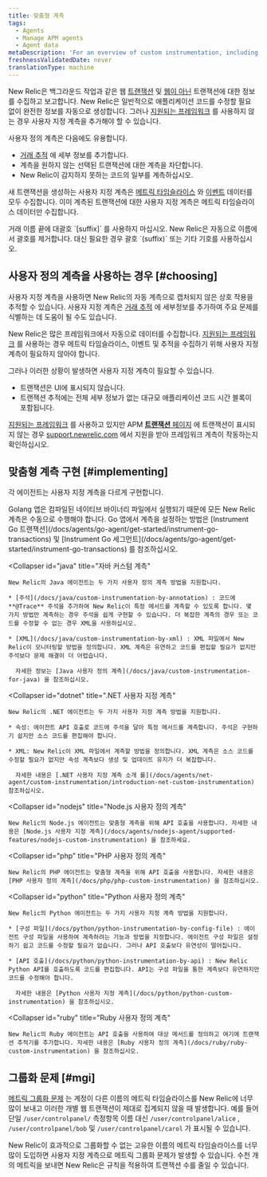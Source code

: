 ```yaml
---
title: 맞춤형 계측
tags:
  - Agents
  - Manage APM agents
  - Agent data
metaDescription: 'For an overview of custom instrumentation, including examples, best practices, and a quick reference by New Relic agent, start here.'
freshnessValidatedDate: never
translationType: machine
---
```


New Relic은 백그라운드 작업과 같은 웹 [트랜잭션](/docs/apm/transactions/intro-transactions/transactions-new-relic-apm) 및 [웹이 아닌](/docs/apm/transactions/intro-transactions/monitor-background-processes-other-non-web-transactions) 트랜잭션에 대한 정보를 수집하고 보고합니다. New Relic은 일반적으로 애플리케이션 코드를 수정할 필요 없이 완전한 정보를 자동으로 생성합니다. 그러나 [지원되는 프레임워크](/docs/agents/manage-apm-agents/installation/compatibility-requirements) 를 사용하지 않는 경우 사용자 지정 계측을 추가해야 할 수 있습니다.

사용자 정의 계측은 다음에도 유용합니다.

* [거래 추적](/docs/apm/transactions/transaction-traces/introduction-transaction-traces#find-view) 에 세부 정보를 추가합니다.
* 계측을 원하지 않는 선택된 트랜잭션에 대한 계측을 차단합니다.
* New Relic이 감지하지 못하는 코드의 일부를 계측하십시오.

새 트랜잭션을 생성하는 사용자 지정 계측은 [메트릭 타임슬라이스](/docs/data-analysis/metrics/analyze-your-metrics/data-collection-metric-timeslice-event-data#timeslice-data) 와 [이벤트](/docs/data-analysis/metrics/analyze-your-metrics/data-collection-metric-timeslice-event-data#event-data) 데이터를 모두 수집합니다. 이미 계측된 트랜잭션에 대한 사용자 지정 계측은 메트릭 타임슬라이스 데이터만 수집합니다.

<Callout variant="important">
  거래 이름 끝에 대괄호 `[suffix]` 를 사용하지 마십시오. New Relic은 자동으로 이름에서 괄호를 제거합니다. 대신 필요한 경우 괄호 `(suffix)` 또는 기타 기호를 사용하십시오.
</Callout>

## 사용자 정의 계측을 사용하는 경우 [#choosing]

사용자 지정 계측을 사용하면 New Relic의 자동 계측으로 캡처되지 않은 상호 작용을 추적할 수 있습니다. 사용자 지정 계측은 [거래 추적](/docs/traces/transaction-traces) 에 세부정보를 추가하여 주요 문제를 식별하는 데 도움이 될 수도 있습니다.

New Relic은 많은 프레임워크에서 자동으로 데이터를 수집합니다. [지원되는 프레임워크](/docs/agents/manage-apm-agents/installation/compatibility-requirements) 를 사용하는 경우 메트릭 타임슬라이스, 이벤트 및 추적을 수집하기 위해 사용자 지정 계측이 필요하지 않아야 합니다.

그러나 이러한 상황이 발생하면 사용자 지정 계측이 필요할 수 있습니다.

* 트랜잭션은 UI에 표시되지 않습니다.
* 트랜잭션 추적에는 전체 세부 정보가 없는 대규모 애플리케이션 코드 시간 블록이 포함됩니다.

[지원되는 프레임워크](/docs/agents/manage-apm-agents/installation/compatibility-requirements) 를 사용하고 있지만 APM [**트랜잭션** 페이지](/docs/applications-menu/transactions-dashboard) 에 트랜잭션이 표시되지 않는 경우 [support.newrelic.com](https://support.newrelic.com) 에서 지원을 받아 프레임워크 계측이 작동하는지 확인하십시오.

## 맞춤형 계측 구현 [#implementing]

각 에이전트는 사용자 지정 계측을 다르게 구현합니다.

<CollapserGroup>
  <Collapser
    id="go"
    title="맞춤형 계측으로 이동"
  >
    Golang 앱은 컴파일된 네이티브 바이너리 파일에서 실행되기 때문에 모든 New Relic 계측은 수동으로 수행해야 합니다. Go 앱에서 계측을 설정하는 방법은 [Instrument Go 트랜잭션](/docs/agents/go-agent/get-started/instrument-go-transactions) 및 [Instrument Go 세그먼트](/docs/agents/go-agent/get-started/instrument-go-transactions) 를 참조하십시오.
  </Collapser>

  <Collapser
    id="java"
    title="자바 커스텀 계측"
  >
    New Relic의 Java 에이전트는 두 가지 사용자 정의 계측 방법을 지원합니다.

    * [주석](/docs/java/custom-instrumentation-by-annotation) : 코드에 **@Trace** 주석을 추가하여 New Relic이 특정 메서드를 계측할 수 있도록 합니다. 몇 가지 방법만 계측하는 경우 주석을 쉽게 구현할 수 있습니다. 더 복잡한 계측의 경우 또는 코드를 수정할 수 없는 경우 XML을 사용하십시오.

    * [XML](/docs/java/custom-instrumentation-by-xml) : XML 파일에서 New Relic이 모니터링할 방법을 정의합니다. XML 계측은 유연하고 코드를 편집할 필요가 없지만 주석보다 문제 해결이 더 어렵습니다.

      자세한 정보는 [Java 사용자 정의 계측](/docs/java/custom-instrumentation-for-java) 을 참조하십시오.
  </Collapser>

  <Collapser
    id="dotnet"
    title=".NET 사용자 지정 계측"
  >
    New Relic의 .NET 에이전트는 두 가지 사용자 지정 계측 방법을 지원합니다.

    * 속성: 에이전트 API 호출로 코드에 주석을 달아 특정 메서드를 계측합니다. 주석은 구현하기 쉽지만 소스 코드를 편집해야 합니다.

    * XML: New Relic이 XML 파일에서 계측할 방법을 정의합니다. XML 계측은 소스 코드를 수정할 필요가 없지만 속성 계측보다 생성 및 업데이트 유지가 더 복잡합니다.

      자세한 내용은 [.NET 사용자 지정 계측 소개 를](/docs/agents/net-agent/custom-instrumentation/introduction-net-custom-instrumentation) 참조하십시오.
  </Collapser>

  <Collapser
    id="nodejs"
    title="Node.js 사용자 정의 계측"
  >
    New Relic의 Node.js 에이전트는 맞춤형 계측을 위해 API 호출을 사용합니다. 자세한 내용은 [Node.js 사용자 지정 계측](/docs/agents/nodejs-agent/supported-features/nodejs-custom-instrumentation) 을 참조하세요.
  </Collapser>

  <Collapser
    id="php"
    title="PHP 사용자 정의 계측"
  >
    New Relic의 PHP 에이전트는 맞춤형 계측을 위해 API 호출을 사용합니다. 자세한 내용은 [PHP 사용자 정의 계측](/docs/php/php-custom-instrumentation) 을 참조하십시오.
  </Collapser>

  <Collapser
    id="python"
    title="Python 사용자 정의 계측"
  >
    New Relic의 Python 에이전트는 두 가지 사용자 지정 계측 방법을 지원합니다.

    * [구성 파일](/docs/python/python-instrumentation-by-config-file) : 에이전트 구성 파일을 사용하여 계측하려는 기능과 방법을 지정합니다. 에이전트 구성 파일은 설정하기 쉽고 코드를 수정할 필요가 없습니다. 그러나 API 호출보다 유연성이 떨어집니다.

    * [API 호출](/docs/python/python-instrumentation-by-api) : New Relic Python API를 호출하도록 코드를 편집합니다. API는 구성 파일을 통한 계측보다 유연하지만 코드를 수정해야 합니다.

      자세한 내용은 [Python 사용자 지정 계측](/docs/python/python-custom-instrumentation) 을 참조하십시오.
  </Collapser>

  <Collapser
    id="ruby"
    title="Ruby 사용자 정의 계측"
  >
    New Relic의 Ruby 에이전트는 API 호출을 사용하여 대상 메서드를 정의하고 여기에 트랜잭션 추적기를 추가합니다. 자세한 내용은 [Ruby 사용자 정의 계측](/docs/ruby/ruby-custom-instrumentation) 을 참조하십시오.
  </Collapser>
</CollapserGroup>

## 그룹화 문제 [#mgi]

[메트릭 그룹화 문제](/docs/agents/manage-apm-agents/troubleshooting/metric-grouping-issues) 는 계정이 다른 이름의 메트릭 타임슬라이스를 New Relic에 너무 많이 보내고 이러한 개별 웹 트랜잭션이 제대로 집계되지 않을 때 발생합니다. 예를 들어 단일 `/user/controlpanel/` 측정항목 이름 대신 `/user/controlpanel/alice` , `/user/controlpanel/bob` 및 `/user/controlpanel/carol` 가 표시될 수 있습니다.

New Relic이 효과적으로 그룹화할 수 없는 고유한 이름의 메트릭 타임슬라이스를 너무 많이 도입하면 사용자 지정 계측으로 메트릭 그룹화 문제가 발생할 수 있습니다. 수천 개의 메트릭을 보내면 New Relic은 규칙을 적용하여 트랜잭션 수를 줄일 수 있습니다.